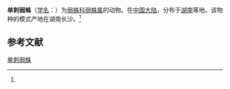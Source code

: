{{Speciesbox
| name = 单刺弱蛛
| status = 
| status_system = 
| image = 
| genus = Leptoneta
| species = unispinosa
| authority = (Yin et Wang, 1984)<ref name='id12828'>{{cite web| url =http://www.bioinfo.cn/db05/BjdwSpecies.php?action=view&id=12828| title =单刺弱蛛| work =《中国动物物种编目数据库》| publisher =中国科学院微生物研究所| author =中国科学院动物研究所| accessdate =2009-04-28| deadurl =yes| archiveurl =https://web.archive.org/web/20160305080508/http://www.bioinfo.cn/db05/BjdwSpecies.php?action=view&id=12828| archivedate =2016-03-05}}</ref>
}}

'''单刺弱蛛'''（[[学名|学名]]：{{lang|la|''Leptoneta unispinosa''}}）为[[弱蛛科|弱蛛科]][[弱蛛属|弱蛛属]]的动物。在[[中国大陆|中国大陆]]，分布于[[湖南|湖南]]等地。该物种的模式产地在湖南长沙。<ref name='id12828'/>

== 参考文献 ==
{{reflist}}

{{Wikispecies|Leptoneta unispinosa}}
{{Taxonbar|from=Q2577449}}

[[Category:弱蛛属|单刺弱蛛]]


{{蜘蛛小作品}}
